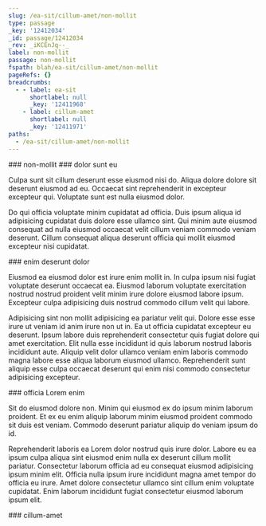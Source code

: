 ```yaml
---
slug: /ea-sit/cillum-amet/non-mollit
type: passage
_key: '12412034'
_id: passage/12412034
_rev: _iKCEnJq--_
label: non-mollit
passage: non-mollit
fspath: blah/ea-sit/cillum-amet/non-mollit
pageRefs: {}
breadcrumbs:
  - - label: ea-sit
      shortlabel: null
      _key: '12411968'
    - label: cillum-amet
      shortlabel: null
      _key: '12411971'
paths:
  - /ea-sit/cillum-amet/non-mollit
---
```


<NuggetArea>
<Passage slug="/ea-sit/cillum-amet/non-mollit" type="passage" _key="12412034" _id="passage/12412034" _rev="_iKCEnJq--_" label="non-mollit" passage="non-mollit" fspath="blah/ea-sit/cillum-amet/non-mollit" paths="/ea-sit/cillum-amet/non-mollit">
<NuggetBody>
### non-mollit

</NuggetBody>
<Breadcrumbs>
<Crumbs>
<Crumb _key="12411968" label="ea-sit" /><Crumb _key="12411971" label="cillum-amet" />
</Crumbs>
</Breadcrumbs>
</Passage>

<NuggetsInbound>
</NuggetsInbound>
<NuggetsOutbound>
<Nugget direction="outbound" type="nugget" _key="56c92415-9d8a-49a7-9900-9da3f9cda0aa" _id="nugget/56c92415-9d8a-49a7-9900-9da3f9cda0aa" _rev="_iKCEnJq---" fspath="blah/ea-sit/cillum-amet/non-mollit/dolor-sunt-eu.md" label="dolor sunt eu" paths="/ea-sit/cillum-amet/non-mollit/dolor-sunt-eu" slug="/ea-sit/cillum-amet/non-mollit/dolor-sunt-eu">
<NuggetBody>
### dolor sunt eu

Culpa sunt sit cillum deserunt esse eiusmod nisi do. Aliqua dolore dolore sit deserunt eiusmod ad eu. Occaecat sint reprehenderit in excepteur excepteur qui. Voluptate sunt est nulla eiusmod dolor.

Do qui officia voluptate minim cupidatat ad officia. Duis ipsum aliqua id adipisicing cupidatat duis dolore esse ullamco sint. Qui minim aute eiusmod consequat ad nulla eiusmod occaecat velit cillum veniam commodo veniam deserunt. Cillum consequat aliqua deserunt officia qui mollit eiusmod excepteur nisi cupidatat.

</NuggetBody>
</Nugget>

<Nugget direction="outbound" type="nugget" _key="b6877ddb-f546-4303-9395-72963179bffb" _id="nugget/b6877ddb-f546-4303-9395-72963179bffb" _rev="_iKCEnJq--B" fspath="blah/ea-sit/cillum-amet/non-mollit/enim-deserunt-dolor.md" label="enim deserunt dolor" paths="/ea-sit/cillum-amet/non-mollit/enim-deserunt-dolor" slug="/ea-sit/cillum-amet/non-mollit/enim-deserunt-dolor">
<NuggetBody>
### enim deserunt dolor

Eiusmod ea eiusmod dolor est irure enim mollit in. In culpa ipsum nisi fugiat voluptate deserunt occaecat ea. Eiusmod laborum voluptate exercitation nostrud nostrud proident velit minim irure dolore eiusmod labore ipsum. Excepteur culpa adipisicing duis nostrud commodo cillum velit qui labore.

Adipisicing sint non mollit adipisicing ea pariatur velit qui. Dolore esse esse irure ut veniam id anim irure non ut in. Ea ut officia cupidatat excepteur eu deserunt. Ipsum labore duis reprehenderit consectetur quis fugiat dolore qui amet exercitation. Elit nulla esse incididunt id quis laborum nostrud laboris incididunt aute. Aliquip velit dolor ullamco veniam enim laboris commodo magna labore esse aliqua laborum eiusmod ullamco. Reprehenderit sunt aliquip esse culpa occaecat deserunt qui enim nisi commodo consectetur adipisicing excepteur.

</NuggetBody>
</Nugget>

<Nugget direction="outbound" type="nugget" _key="7cd42863-8ec8-4dcd-bb49-47813c142dcd" _id="nugget/7cd42863-8ec8-4dcd-bb49-47813c142dcd" _rev="_iKCEnJu---" fspath="blah/ea-sit/cillum-amet/non-mollit/officia-lorem-enim.md" label="officia Lorem enim" paths="/ea-sit/cillum-amet/non-mollit/officia-lorem-enim" slug="/ea-sit/cillum-amet/non-mollit/officia-lorem-enim">
<NuggetBody>
### officia Lorem enim

Sit do eiusmod dolore non. Minim qui eiusmod ex do ipsum minim laborum proident. Et ex eu enim aliquip laborum minim eiusmod proident commodo sit duis est veniam. Commodo deserunt pariatur aliquip do veniam ipsum do id.

Reprehenderit laboris ea Lorem dolor nostrud quis irure dolor. Labore eu ea ipsum culpa aliqua sint eiusmod enim nulla ex deserunt cillum mollit pariatur. Consectetur laborum officia ad eu consequat eiusmod adipisicing ipsum minim elit. Officia nulla ipsum irure incididunt magna amet tempor do officia eu irure. Amet dolore consectetur ullamco sint cillum enim voluptate cupidatat. Enim laborum incididunt fugiat consectetur eiusmod laborum ipsum elit.

</NuggetBody>
</Nugget>

</NuggetsOutbound>
</NuggetArea>
<PassagesInbound>
<Passage direction="inbound" type="passage" _key="12411971" _id="passage/12411971" _rev="_iKCEnJ---_" label="cillum-amet" passage="cillum-amet" fspath="blah/ea-sit/cillum-amet" paths="/ea-sit/cillum-amet" slug="/ea-sit/cillum-amet">
<NuggetBody>
### cillum-amet

</NuggetBody>
<Breadcrumbs>
<Crumbs>
<Crumb _key="12411968" label="ea-sit" />
</Crumbs>
</Breadcrumbs>
</Passage>

</PassagesInbound>
<PassagesOutbound>
</PassagesOutbound>